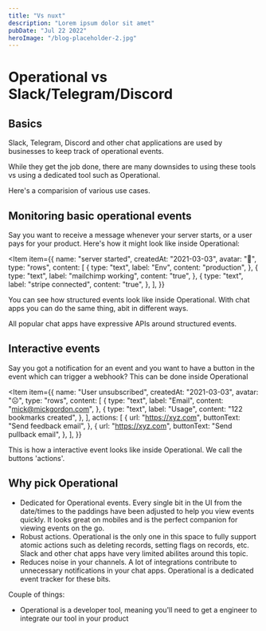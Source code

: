 ```yaml
---
title: "Vs nuxt"
description: "Lorem ipsum dolor sit amet"
pubDate: "Jul 22 2022"
heroImage: "/blog-placeholder-2.jpg"
---
```



# Operational vs Slack/Telegram/Discord

## Basics

Slack, Telegram, Discord and other chat applications are used by businesses to keep track of operational events.

While they get the job done, there are many downsides to using these tools vs using a dedicated tool such as Operational.

Here's a comparision of various use cases.

## Monitoring basic operational events

Say you want to receive a message whenever your server starts, or a user pays for your product.
Here's how it might look like inside Operational:

<Item
  item={{
    name: "server started",
    createdAt: "2021-03-03",
    avatar: "🤖",
    type: "rows",
    content: [
      {
        type: "text",
        label: "Env",
        content: "production",
      },
      {
        type: "text",
        label: "mailchimp working",
        content: "true",
      },
      {
        type: "text",
        label: "stripe connected",
        content: "true",
      },
    ],
  }}
></Item>

You can see how structured events look like inside Operational.
With chat apps you can do the same thing, abit in different ways.

All popular chat apps have expressive APIs around structured events.

## Interactive events

Say you got a notification for an event and you want to have a button in the event which can trigger a webhook?
This can be done inside Operational

<Item
  item={{
    name: "User unsubscribed",
    createdAt: "2021-03-03",
    avatar: "☹️",
    type: "rows",
    content: [
      {
        type: "text",
        label: "Email",
        content: "mick@mickgordon.com",
      },
      {
        type: "text",
        label: "Usage",
        content: "122 bookmarks created",
      },
    ],
    actions: [
      {
        url: "https://xyz.com",
        buttonText: "Send feedback email",
      },
      {
        url: "https://xyz.com",
        buttonText: "Send pullback email",
      },
    ],
  }}
></Item>

This is how a interactive event looks like inside Operational. We call the buttons 'actions'.

## Why pick Operational

- Dedicated for Operational events. Every single bit in the UI from the date/times to the paddings have been adjusted to help you view events quickly. It looks great on mobiles and is the perfect companion for viewing events on the go.
- Robust actions. Operational is the only one in this space to fully support atomic actions such as deleting records, setting flags on records, etc. Slack and other chat apps have very limited abilites around this topic.
- Reduces noise in your channels. A lot of integrations contribute to unnecessary notifications in your chat apps. Operational is a dedicated event tracker for these bits.

Couple of things:

- Operational is a developer tool, meaning you'll need to get a engineer to integrate our tool in your product
